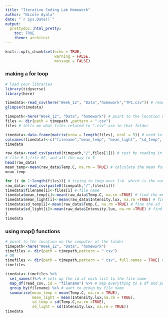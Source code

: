 ```yaml
---
title: "Iterative Coding Lab Homework"
author: "Nicole Ayala"
date: "`r Sys.Date()`"
output: 
  prettydoc::html_pretty:
    toc: TRUE
    theme: architect
---
```


```r
knitr::opts_chunk$set(echo = TRUE,
                      warning = FALSE,
                      message = FALSE)
```

### making a for loop
```r
# load your libraries
library(tidyverse)
library(here)
```

```r
timedata<-read_csv(here("Week_12", "Data","homework","TP1.csv")) # read in the file
glimpse(timedata)
```
```r
timepath<-here("Week_12", "Data", "homework") # point to the location on the computer of the folder
files <- dir(path = timepath ,pattern = ".csv")
files # tells me what files related to ".csv" are in that folder
```
```r
timedata<-data.frame(matrix(nrow = length(files), ncol = 5)) # need to pre-allocate space and give df some column names
colnames(timedata)<-c("filename","mean_temp", "mean_light", "sd_temp", "sd_light") 
timedata

raw_data<-read_csv(paste0(timepath,"/",files[1])) # test by reading in the first file and see if it works
# file # 1,file #2, and all the way to 5
head(raw_data)
mean_temp<-mean(raw_data$Temp.C, na.rm = TRUE) # calculate the mean for temp first
mean_temp
```

```r
for (i in 1:length(files)){ # trying to loop over 1:4  which is the number of files 
raw_data<-read_csv(paste0(timepath,"/",files[i]))
timedata$filename[i]<-files[i] # file name
timedata$mean_temp[i]<-mean(raw_data$Temp.C, na.rm =TRUE) # find the mean for Temp.C and make a col
timedata$mean_light[i]<-mean(raw_data$Intensity.lux, na.rm =TRUE) # find the mean for light and make a col
timedata$sd_temp[i]<-mean(raw_data$Temp.C, na.rm =TRUE) # fine the sd for temp and make a col
timedata$sd_light[i]<-mean(raw_data$Intensity.lux, na.rm =TRUE) # find the sd for light and make a col
} 
timedata
```
### using map() functions

```r
# point to the location on the computer of the folder
timepath<-here("Week_12", "Data", "homework")
timefiles <- dir(path = timepath,pattern = ".csv")
# OR
timefiles <- dir(path = timepath,pattern = ".csv", full.names = TRUE) # save path name in its entirety
timefiles
```
```r
timedata<-timefiles %>%
  set_names()%>% # sets up the id of each list to the file name
  map_df(read_csv,.id = "filename") %>% # map everything to a df and put the id in a column called filename
  group_by(filename) %>% # want to group by file name
  summarise(mean_temp = mean(Temp.C, na.rm = TRUE),
            mean_light = mean(Intensity.lux,na.rm = TRUE),
            sd_temp = sd(Temp.C,na.rm =TRUE),
            sd_light = sd(Intensity.lux, na.rm = TRUE))
timedata
```

